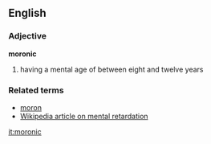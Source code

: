 == English ==
=== Adjective ===
'''moronic'''
# having a mental age of between eight and twelve years
=== Related terms ===
*[[moron]]
*[[:w:Mental retardation|Wikipedia article on mental retardation]]

[[it:moronic]]